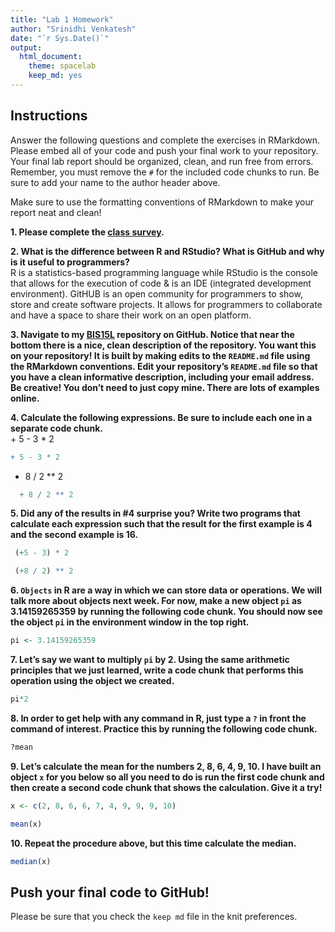 ```yaml
---
title: "Lab 1 Homework"
author: "Srinidhi Venkatesh"
date: "`r Sys.Date()`"
output:
  html_document: 
    theme: spacelab
    keep_md: yes
---
```


## Instructions
Answer the following questions and complete the exercises in RMarkdown. Please embed all of your code and push your final work to your repository. Your final lab report should be organized, clean, and run free from errors. Remember, you must remove the `#` for the included code chunks to run. Be sure to add your name to the author header above.  

Make sure to use the formatting conventions of RMarkdown to make your report neat and clean!  

**1. Please complete the [class survey](https://forms.gle/8t9FZSBjgvFjzr4MA).**  

**2. What is the difference between R and RStudio? What is GitHub and why is it useful to programmers?**  
R is a statistics-based programming language while RStudio is the console that allows for the execution of code & is an IDE (integrated development environment). GitHUB is an open community for programmers to show, store and create software projects. It allows for programmers to collaborate and have a space to share their work on an open platform. 

**3. Navigate to my [BIS15L](https://github.com/jmledford3115/BIS15LW2023_jledford) repository on GitHub. Notice that near the bottom there is a nice, clean description of the repository. You want this on your repository! It is built by making edits to the `README.md` file using the RMarkdown conventions. Edit your repository's `README.md` file so that you have a clean informative description, including your email address. Be creative! You don't need to just copy mine. There are lots of examples online.**  

**4. Calculate the following expressions. Be sure to include each one in a separate code chunk.**  
  + 5 - 3 * 2  
```r
+ 5 - 3 * 2  
```
  
  + 8 / 2 ** 2  
```r
  + 8 / 2 ** 2  
```
  
  
**5. Did any of the results in #4 surprise you? Write two programs that calculate each expression such that the result for the first example is 4 and the second example is 16.**  
```r
 (+5 - 3) * 2
```
```r
 (+8 / 2) ** 2
```


**6. `Objects` in R are a way in which we can store data or operations. We will talk more about objects next week. For now, make a new object `pi` as 3.14159265359 by running the following code chunk. You should now see the object `pi` in the environment window in the top right.**  
```r
pi <- 3.14159265359
```

**7. Let's say we want to multiply `pi` by 2. Using the same arithmetic principles that we just learned, write a code chunk that performs this operation using the object we created.**  
```r
pi*2
```


**8. In order to get help with any command in R, just type a `?` in front the command of interest. Practice this by running the following code chunk.**  
```r
?mean
```

**9. Let's calculate the mean for the numbers 2, 8, 6, 4, 9, 10. I have built an object `x` for you below so all you need to do is run the first code chunk and then create a second code chunk that shows the calculation. Give it a try!**  
```r
x <- c(2, 8, 6, 6, 7, 4, 9, 9, 9, 10)
```

```r
mean(x)
```


**10. Repeat the procedure above, but this time calculate the median.**  
```r
median(x)
```


## Push your final code to GitHub!
Please be sure that you check the `keep md` file in the knit preferences.  